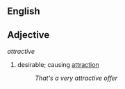 == English ==

== Adjective ==
''attractive''

# desirable; causing [[attraction]]
#: ''That's a very attractive offer''